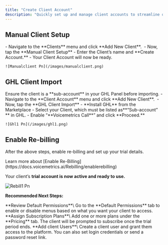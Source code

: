 ```yaml
---
title: "Create Client Account"
description: "Quickly set up and manage client accounts to streamline onboarding and provide personalized access to your platform. Add client details, enable re-billing, and set up trial days and free call minutes for a smooth start."
---
```


## **Manual Client Setup**

<Steps>
  <Step title="Log in to the Agency Panel" stepNumber={1} titleSize="p">
    - Navigate to the **Clients** menu and click **Add New Client**. 
    - Now, tap the **Manual Client Setup**
  </Step>
  <Step title="Create Account">
    - Enter the Client’s name and **Create Account.**
    - Your Client Account will now be ready.

    ![Manualclient Pn](/images/manualclient.png)
  </Step>
</Steps>

## **GHL Client Import**

<Warning>
  Ensure the client is a **sub-account** in your GHL Panel before importing.
</Warning>

<Steps>
  <Step title="Log in to the Agency Panel">
    - Navigate to the **Client Account** menu and click **Add New Client**. 
    - Now, tap the **GHL Client Import**
  </Step>
  <Step title="GHL Permissions">
    - **Install GHL** from the Marketplace
    - Select your Client, which must be listed as**“Sub-account” ** in GHL.
    - Enable “**Voicemetrics Call**” and click **Proceed.**

    ![Ghl1 Pn](/images/ghl1.png)
  </Step>
</Steps>

## **Enable Re-billing**

After the above steps, enable re-billing and set up your trial details.

<Note>
  Learn more about [Enable Re-Billing](https://docs.voicemetrics.ai/Rebilling/enablerebilling)
</Note>

Your client’s **trial account is now active and ready to use.**

![Rebill1 Pn](/images/rebill1.png)

**Recommended Next Steps:**

<Check>
  **Review Default Permissions**\
  Go to the **Default Permissions** tab to enable or disable menus based on what you want your client to access.
</Check>

<Check>
  **Assign Subscription Plans**\
  Add one or more plans under the **Pricing** tab. The client will be prompted to subscribe once the trial period ends.
</Check>

<Check>
  **Add client Users**\
  Create a client user and grant them access to the platform. You can also set login credentials or send a password reset link.
</Check>